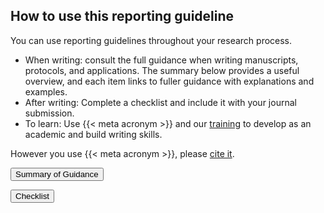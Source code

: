 ## How to use this reporting guideline {#how-to-use}

You can use reporting guidelines throughout your research process. 

* When writing: consult the full guidance when writing manuscripts, protocols, and applications. The summary below provides a useful overview, and each item links to fuller guidance with explanations and examples.
* After writing: Complete a checklist and include it with your journal submission.
* To learn: Use {{< meta acronym >}} and our [training](/training.qmd) to develop as an academic and build writing skills.

However you use {{< meta acronym >}}, please [cite it](faqs.qmd#citation).

::: {.grid #downloads}
::: { .g-col-12 .g-col-md-4}
<a href="#summary"><button type="button" class="btn btn-primary btn-action btn-lg width-100">Summary of Guidance</button></a>
:::
<!-- 
::: { .g-col-12 .g-col-md-4}
<a href="./ID_writing_guide.docx"><button type="button" class="btn btn-primary btn-action btn-lg width-100">Writing Guide</button></a>
::: -->

::: { .g-col-12 .g-col-md-4}
<a href="./ID_checklist.docx"><button type="button" class="btn btn-primary btn-action btn-lg width-100">Checklist</button></a>
:::
:::

